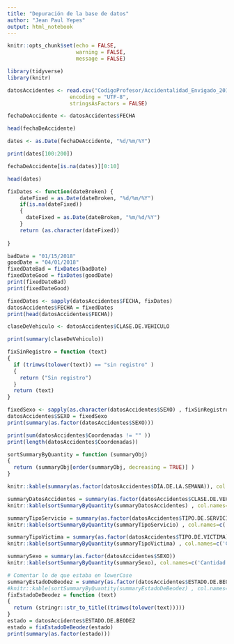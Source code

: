 ```yaml
---
title: "Depuración de la base de datos"
author: "Jean Paul Yepes"
output: html_notebook
---
```


```r
knitr::opts_chunk$set(echo = FALSE,
                      warning = FALSE,
                      message = FALSE)
```

```r
library(tidyverse)
library(knitr)
```


```r
datosAccidentes <- read.csv("CodigoProfesor/Accidentalidad_Envigado_2016___2017_y_Primer_Semestre_2018.csv",
                    encoding = "UTF-8",
                    stringsAsFactors = FALSE)
```

```r
fechaDeAccidente <- datosAccidentes$FECHA
```

```r
head(fechaDeAccidente)
```


```r
dates <- as.Date(fechaDeAccidente, "%d/%m/%Y") 
```

```r
print(dates[100:200])
```

```r
fechaDeAccidente[is.na(dates)][0:10]
```



```r
head(dates)
```


```r
fixDates <- function(dateBroken) {
    dateFixed = as.Date(dateBroken, "%d/%m/%Y")
    if(is.na(dateFixed))
    {
      dateFixed = as.Date(dateBroken, "%m/%d/%Y")
    }
    return (as.character(dateFixed))
      
}
```

```r
badDate = "01/15/2018"
goodDate = "04/01/2018"
fixedDateBad = fixDates(badDate)
fixedDateGood = fixDates(goodDate)
print(fixedDateBad)
print(fixedDateGood)
```

```r
fixedDates <- sapply(datosAccidentes$FECHA, fixDates)
datosAccidentes$FECHA = fixedDates
print(head(datosAccidentes$FECHA))
```


```r
claseDeVehiculo <- datosAccidentes$CLASE.DE.VEHICULO
```

```r
print(summary(claseDeVehiculo))
```




```r
fixSinRegistro = function (text)
{
  if (trimws(tolower(text)) == "sin registro" )
  {
    return ("Sin registro")
  }
  return (text)
}
```

```r
fixedSexo <- sapply(as.character(datosAccidentes$SEXO) , fixSinRegistro)
datosAccidentes$SEXO = fixedSexo
print(summary(as.factor(datosAccidentes$SEXO)))
```


```r
print(sum(datosAccidentes$Coordenadas != "" ))
print(length(datosAccidentes$Coordenadas))
```


```r
sortSummaryByQuantity = function (summaryObj)
{
  return (summaryObj[order(summaryObj, decreasing = TRUE)] )
}
```


```r

knitr::kable(summary(as.factor(datosAccidentes$DÍA.DE.LA.SEMANA)), col.names=c('Cantidad'))
```


```r
summaryDatosAccidentes = summary(as.factor(datosAccidentes$CLASE.DE.VEHICULO))
knitr::kable(sortSummaryByQuantity(summaryDatosAccidentes) , col.names=c('Cantidad'))
```


```r
summaryTipoServicio = summary(as.factor(datosAccidentes$TIPO.DE.SERVICIO))
knitr::kable(sortSummaryByQuantity(summaryTipoServicio) , col.names=c('Cantidad'))
```

```r
summaryTipoVictima = summary(as.factor(datosAccidentes$TIPO.DE.VICTIMA))
knitr::kable(sortSummaryByQuantity(summaryTipoVictima) , col.names=c('Cantidad'))
```


```r
summarySexo = summary(as.factor(datosAccidentes$SEXO))
knitr::kable(sortSummaryByQuantity(summarySexo), col.names=c('Cantidad'))
```



```r
# Comentar lo de que estaba en lowerCase
summaryEstadoDeBeodez = summary(as.factor(datosAccidentes$ESTADO.DE.BEODEZ))
#knitr::kable(sortSummaryByQuantity(summaryEstadoDeBeodez) , col.names=c('Cantidad'))
fixEstadoDeBeodez = function (text)
{
  return (stringr::str_to_title((trimws(tolower(text)))))
}
estado = datosAccidentes$ESTADO.DE.BEODEZ
estado = fixEstadoDeBeodez(estado)
print(summary(as.factor(estado)))

```


